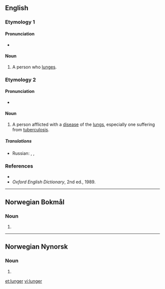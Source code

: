 ==English==

===Etymology 1===
{{suffix|lunge|er|lang=en}}

====Pronunciation====
* {{IPA|/lʌndʒə/|lang=en}}

====Noun====
{{en-noun}}

# A person who [[lunge]]s.

===Etymology 2===
{{suffix|lung|er|lang=en}}

====Pronunciation====
* {{IPA|/lʌɳə/|lang=en}}

====Noun====
{{en-noun}}

# {{context|slang|lang=en}} A person afflicted with a [[disease]] of the [[lung]]s, especially one suffering from [[tuberculosis]].

=====Translations=====
{{trans-top|lung disease- or TB-sufferer}}
* Russian: {{t|ru|лёгочный больной|n|tr=лёгочный больной|sc=Cyrl}}, {{t+|ru|туберкулёзник|m|tr=tuberkulyoznik|sc=Cyrl}}, {{t|ru|чахоточный|m|tr=chyakhotochnyi|sc=Cyrl}}
{{trans-mid}}
{{trans-bottom}}

===References===
* {{R:Dictionary.com}}
* ''Oxford English Dictionary'', 2nd ed., 1989.

----
==Norwegian Bokmål==

===Noun===
{{head|nb|noun form|g=m|g2=f}}

# {{inflection of|lunge||indefinite|p|lang=nb}}

----
==Norwegian Nynorsk==

===Noun===
{{head|nn|noun form|g=f}}

# {{inflection of|lunge||indefinite|p|lang=nn}}

[[et:lunger]]
[[vi:lunger]]